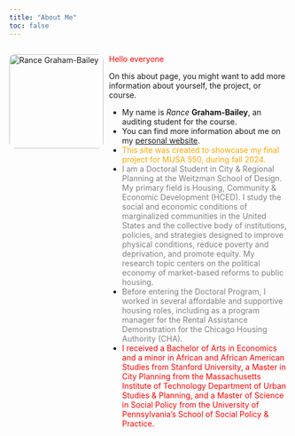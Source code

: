 ```yaml
---
title: "About Me"
toc: false
---
```


<div style="display: flex; gap: 10px; align-items: flex-start;">

<img src="images/Graham-Bailey_Lean.JPG" alt="Rance Graham-Bailey" style="width: 170px; border-radius: 10px;">

<div>
  <p><span style="color:red">Hello everyone</span></p>
  <p>On this about page, you might want to add more information about yourself, the project, or course. </p>

  - My name is *Rance* **Graham-Bailey**, an auditing student for the course. 
  - You can find more information about me on my [personal website](https://www.design.upenn.edu/people/rance-graham-bailey).
  - <span style="color:orange">This site was created to showcase my final project for MUSA 550, during fall 2024.</span>
  - <span style="color:gray">I am a Doctoral Student in City & Regional Planning at the Weitzman School of Design. My primary field is Housing, Community & Economic Development (HCED). I study the social and economic conditions of marginalized communities in the United States and the collective body of institutions, policies, and strategies designed to improve physical conditions, reduce poverty and deprivation, and promote equity. My research topic centers on the political economy of market-based reforms to public housing.</span>
 - <span style="color:gray">Before entering the Doctoral Program, I worked in several affordable and supportive housing roles, including as a program manager for the Rental Assistance Demonstration for the Chicago Housing Authority (CHA).</span>
 - <span style="color:red">I received a Bachelor of Arts in Economics and a minor in African and African American Studies from Stanford University, a Master in City Planning from the Massachusetts Institute of Technology Department of Urban Studies & Planning, and a Master of Science in Social Policy from the University of Pennsylvania’s School of Social Policy & Practice.</span>
 
</div>

</div>
